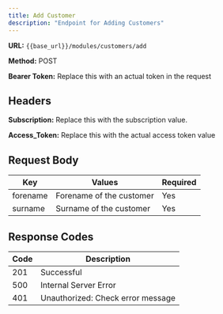 ```yaml
---
title: Add Customer
description: "Endpoint for Adding Customers"
---
```


**URL:** `{{base_url}}/modules/customers/add`  <br />

**Method:** POST  <br />

**Bearer Token:** Replace this with an actual token in the request

## Headers
**Subscription:** Replace this with the subscription value.  <br />

**Access_Token:** Replace this with the actual access token value

## Request Body

| Key       | Values                          | Required |
| --------- | ------------------------------- | -------- |
| forename  | Forename of the customer        | Yes      |
| surname   | Surname of the customer         | Yes      |

## Response Codes

| Code | Description                        |
| ---- | ---------------------------------- |
| 201  | Successful                         |
| 500  | Internal Server Error              |
| 401  | Unauthorized: Check error message  |

